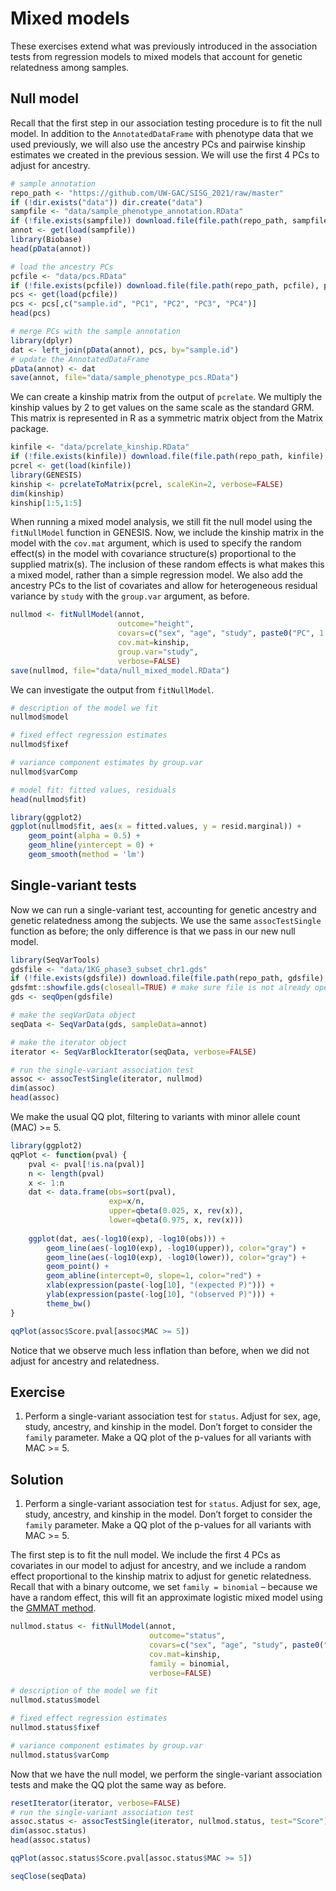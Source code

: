 # Mixed models

These exercises extend what was previously introduced in the association tests from regression models to mixed models that account for genetic relatedness among samples.

## Null model

Recall that the first step in our association testing procedure is to fit the null model. In addition to the `AnnotatedDataFrame` with phenotype data that we used previously, we will also use the ancestry PCs and pairwise kinship estimates we created in the previous session. We will use the first 4 PCs to adjust for ancestry.

```r
# sample annotation
repo_path <- "https://github.com/UW-GAC/SISG_2021/raw/master"
if (!dir.exists("data")) dir.create("data")
sampfile <- "data/sample_phenotype_annotation.RData"
if (!file.exists(sampfile)) download.file(file.path(repo_path, sampfile), sampfile)
annot <- get(load(sampfile))
library(Biobase)
head(pData(annot))

# load the ancestry PCs
pcfile <- "data/pcs.RData"
if (!file.exists(pcfile)) download.file(file.path(repo_path, pcfile), pcfile)
pcs <- get(load(pcfile))
pcs <- pcs[,c("sample.id", "PC1", "PC2", "PC3", "PC4")]
head(pcs)

# merge PCs with the sample annotation
library(dplyr)
dat <- left_join(pData(annot), pcs, by="sample.id")
# update the AnnotatedDataFrame
pData(annot) <- dat
save(annot, file="data/sample_phenotype_pcs.RData")
```

We can create a kinship matrix from the output of `pcrelate`. We multiply the kinship values by 2 to get values on the same scale as the standard GRM. This matrix is represented in R as a symmetric matrix object from the Matrix package.

```r
kinfile <- "data/pcrelate_kinship.RData"
if (!file.exists(kinfile)) download.file(file.path(repo_path, kinfile), kinfile)
pcrel <- get(load(kinfile))
library(GENESIS)
kinship <- pcrelateToMatrix(pcrel, scaleKin=2, verbose=FALSE)
dim(kinship)
kinship[1:5,1:5]
```

When running a mixed model analysis, we still fit the null model using the `fitNullModel` function in GENESIS. Now, we include the kinship matrix in the model with the `cov.mat` argument, which is used to specify the random effect(s) in the model with covariance structure(s) proportional to the supplied matrix(s). The inclusion of these random effects is what makes this a mixed model, rather than a simple regression model. We also add the ancestry PCs to the list of covariates and allow for heterogeneous residual variance by `study` with the `group.var` argument, as before.

```r
nullmod <- fitNullModel(annot, 
                        outcome="height", 
                        covars=c("sex", "age", "study", paste0("PC", 1:4)), 
                        cov.mat=kinship, 
                        group.var="study", 
                        verbose=FALSE)
save(nullmod, file="data/null_mixed_model.RData")
```

We can investigate the output from `fitNullModel`.
```r
# description of the model we fit
nullmod$model

# fixed effect regression estimates
nullmod$fixef

# variance component estimates by group.var
nullmod$varComp

# model fit: fitted values, residuals
head(nullmod$fit)

library(ggplot2)
ggplot(nullmod$fit, aes(x = fitted.values, y = resid.marginal)) + 
    geom_point(alpha = 0.5) + 
    geom_hline(yintercept = 0) + 
    geom_smooth(method = 'lm')
```

## Single-variant tests

Now we can run a single-variant test, accounting for genetic ancestry and genetic relatedness among the subjects. We use the same `assocTestSingle` function as before; the only difference is that we pass in our new null model. 

```r
library(SeqVarTools)
gdsfile <- "data/1KG_phase3_subset_chr1.gds"
if (!file.exists(gdsfile)) download.file(file.path(repo_path, gdsfile), gdsfile)
gdsfmt::showfile.gds(closeall=TRUE) # make sure file is not already open
gds <- seqOpen(gdsfile)

# make the seqVarData object
seqData <- SeqVarData(gds, sampleData=annot)

# make the iterator object
iterator <- SeqVarBlockIterator(seqData, verbose=FALSE)

# run the single-variant association test
assoc <- assocTestSingle(iterator, nullmod)
dim(assoc)
head(assoc)
```

We make the usual QQ plot, filtering to variants with minor allele count (MAC) >= 5.

```r
library(ggplot2)
qqPlot <- function(pval) {
    pval <- pval[!is.na(pval)]
    n <- length(pval)
    x <- 1:n
    dat <- data.frame(obs=sort(pval),
                      exp=x/n,
                      upper=qbeta(0.025, x, rev(x)),
                      lower=qbeta(0.975, x, rev(x)))
    
    ggplot(dat, aes(-log10(exp), -log10(obs))) +
        geom_line(aes(-log10(exp), -log10(upper)), color="gray") +
        geom_line(aes(-log10(exp), -log10(lower)), color="gray") +
        geom_point() +
        geom_abline(intercept=0, slope=1, color="red") +
        xlab(expression(paste(-log[10], "(expected P)"))) +
        ylab(expression(paste(-log[10], "(observed P)"))) +
        theme_bw()
}    

qqPlot(assoc$Score.pval[assoc$MAC >= 5])
```

Notice that we observe much less inflation than before, when we did not adjust for ancestry and relatedness.

## Exercise

1. Perform a single-variant association test for `status`. Adjust for sex, age, study, ancestry, and kinship in the model. Don't forget to consider the `family` parameter. Make a QQ plot of the p-values for all variants with MAC >= 5.


## Solution

1. Perform a single-variant association test for `status`. Adjust for sex, age, study, ancestry, and kinship in the model. Don't forget to consider the `family` parameter. Make a QQ plot of the p-values for all variants with MAC >= 5.

The first step is to fit the null model. We include the first 4 PCs as covariates in our model to adjust for ancestry, and we include a random effect proportional to the kinship matrix to adjust for genetic relatedness. Recall that with a binary outcome, we set `family = binomial` -- because we have a random effect, this will fit an approximate logistic mixed model using the [GMMAT method](https://www.cell.com/ajhg/fulltext/S0002-9297(16)00063-X).

```r
nullmod.status <- fitNullModel(annot, 
                               outcome="status", 
                               covars=c("sex", "age", "study", paste0("PC", 1:4)), 
                               cov.mat=kinship, 
                               family = binomial,
                               verbose=FALSE)

# description of the model we fit
nullmod.status$model

# fixed effect regression estimates
nullmod.status$fixef

# variance component estimates by group.var
nullmod.status$varComp
```

Now that we have the null model, we perform the single-variant association tests and make the QQ plot the same way as before. 

```r
resetIterator(iterator, verbose=FALSE)
# run the single-variant association test
assoc.status <- assocTestSingle(iterator, nullmod.status, test="Score")
dim(assoc.status)
head(assoc.status)

qqPlot(assoc.status$Score.pval[assoc.status$MAC >= 5])
```

```r
seqClose(seqData)
```
